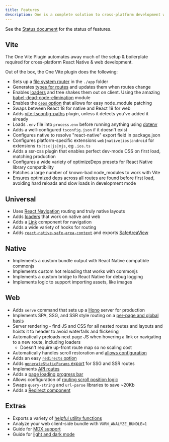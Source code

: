 ```yaml
---
title: Features
description: One is a complete solution to cross-platform development with React and React Native. We're experimenting with a features document to offer a high-level overview of One.
---
```


See the [Status document](/docs/status) for the status of features.

## Vite

The One Vite Plugin automates away much of the setup & boilerplate required for cross-platform React Native & web development.

Out of the box, the One Vite plugin does the following:

- Sets up a [file system router](/docs/routing) in the `./app` folder
- Generates [types for routes](/docs/routing#types) and updates them when routes change
- Enables [loaders](/docs/routing-loader) and tree shakes them out on client. Using the amazing [babel-dead-code-elimination](https://github.com/pcattori/babel-dead-code-elimination) module
- Enables the [`deps` option](/docs/configuration#deps) that allows for easy node_module patching
- Swaps between React 18 for native and React 19 for web
- Adds [vite-tsconfig-paths](https://github.com/aleclarson/vite-tsconfig-paths) plugin, unless it detects you've added it already
- Loads `.env` file into `process.env` before running anything using [dotenv](https://www.npmjs.com/package/dotenv)
- Adds a well-configured `tsconfig.json` if it doesn't exist
- Configures native to resolve "react-native" export field in package.json
- Configures platform-specific extensions `web|native|ios|android` for extensions `ts|tsx|js|mjs`, eg `.ios.ts`
- Adds a ssr-css plugin that enables perfect dev-mode CSS on first load, matching production
- Configures a wide variety of optimizeDeps presets for React Native library compatibility
- Patches a large number of known-bad node_modules to work with Vite
- Ensures optimized deps across all routes are found before first load, avoiding hard reloads and slow loads in development mode

## Universal

- Uses [React Navigation](https://reactnavigation.org/) routing and truly native layouts
- Adds [loaders](/docs/routing-loader) that work on native and web
- Adds a [Link](/docs/components-Link) component for navigation
- Adds a wide variety of hooks for routing
- Adds [`react-native-safe-area-context`](https://github.com/th3rdwave/react-native-safe-area-context) and exports [SafeAreaView](/docs/components-SafeAreaView)

## Native

- Implements a custom bundle output with React Native compatible commonjs
- Implements custom hot reloading that works with commonjs
- Implements a custom bridge to React Native for debug logging
- Implements logic to support importing assets, like images

## Web

- Adds `serve` command that sets up a [Hono](https://hono.dev/) server for production
- Implements SPA, SSG, and SSR style routing on a [per-page and global basis](/docs/routing-modes)
- Server rendering - find JS and CSS for all nested routes and layouts and hoists it to header to avoid waterfalls and flickering
- Automatically preloads next page JS when hovering a link or navigating to a new route, including loaders
  - Doesn't require up-front route map so no scaling cost
- Automatically handles scroll restoration and [allows configuration](/docs/components-ScrollRestoration)
- Adds an easy [`redirects` option](/docs/configuration)
- Adds [`generateStaticParams` export](/docs/routing-exports#generatestaticparams) for SSG and SSR routes
- Implements [API routes](/docs/routing-modes#api)
- Adds a [page loading progress bar](/docs/components-LoadProgressBar)
- Allows configuration of [routing scroll position logic](/docs/components-ScrollRestoration)
- Swaps `query-string` and `url-parse` libraries to save ~20Kb
- Adds a [Redirect component](/docs/components-Redirect) 

## Extras

- Exports a variety of [helpful utility functions](/docs/helpers-utility-functions)
- Analyze your web client-side bundle with `VXRN_ANALYZE_BUNDLE=1`
- Guide for [MDX support](/docs/guides-mdx)
- Guide for [light and dark mode](/docs/guides-dark-mode)
